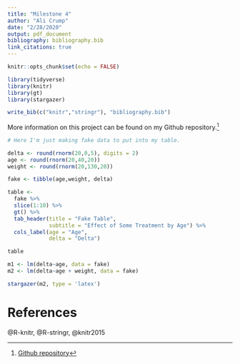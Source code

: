 ```yaml
---
title: "Milestone 4"
author: "Ali Crump"
date: "2/28/2020"
output: pdf_document
bibliography: bibliography.bib
link_citations: true
---
```


```r
knitr::opts_chunk$set(echo = FALSE)

library(tidyverse)
library(knitr)
library(gt)
library(stargazer)

write_bib(c("knitr","stringr"), "bibliography.bib")
```

More information on this project can be found on my Github repository.^[[Github repository](https://github.com/alicrump/Fentanyl_Replication_Project)]

```r
# Here I'm just making fake data to put into my table.

delta <- round(rnorm(20,0,5), digits = 2)
age <- round(rnorm(20,40,20))
weight <- round(rnorm(20,130,20))

fake <- tibble(age,weight, delta)

```
```r
table <- 
  fake %>% 
  slice(1:10) %>% 
  gt() %>% 
  tab_header(title = "Fake Table", 
             subtitle = "Effect of Some Treatment by Age") %>% 
  cols_label(age = "Age",
             delta = "Delta")

table
```
```r
m1 <- lm(delta~age, data = fake)
m2 <- lm(delta~age + weight, data = fake)
```

```r
stargazer(m2, type = 'latex')

```

# References
@R-knitr, 
@R-stringr, 
@knitr2015